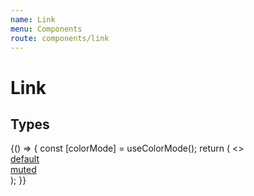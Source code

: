 ```yaml
---
name: Link
menu: Components
route: components/link
---
```


# Link


## Types

<Playground>
  {() => {
    const [colorMode] = useColorMode();
    return (
      <>
        <div className="mb-4">
          <a className={`link ${colorMode}:link-variant-default`} href="#">
            default
          </a>
        </div>
        <div className="mb-4">
          <a className={`link ${colorMode}:link-variant-muted`} href="#">
            muted
          </a>
        </div>
      </>
    );
  }}
</Playground>
